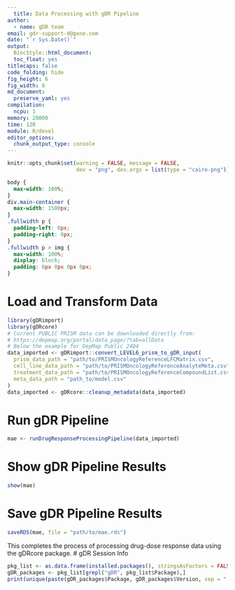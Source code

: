 ```yaml
---
  title: Data Processing with gDR Pipeline
author: 
  - name: gDR team
email: gdr-support-d@gene.com
date: "`r Sys.Date()`"
output:
  BiocStyle::html_document:
  toc_float: yes
titlecaps: false 
code_folding: hide
fig_height: 6
fig_width: 8
md_document:
  preserve_yaml: yes
compilation:
  ncpu: 1
memory: 20000
time: 120
module: R/devel
editor_options: 
  chunk_output_type: console
---
```


```r
knitr::opts_chunk$set(warning = FALSE, message = FALSE,
                      dev = "png", dev.args = list(type = "cairo-png"))
```

```css
body {
  max-width: 100%;
}
div.main-container {
  max-width: 1500px;
}
.fullwidth p {
  padding-left: 0px;
  padding-right: 0px;
}
.fullwidth p > img {
  max-width: 100%;
  display: block;
  padding: 0px 0px 0px 0px;
}
```
# Load and Transform Data
```r
library(gDRimport)
library(gDRcore)
# Current PUBLIC PRISM data can be downloaded directly from:
# https://depmap.org/portal/data_page/?tab=allData
# Below the example for DepMap Public 24Q4
data_imported <- gDRimport::convert_LEVEL6_prism_to_gDR_input(
  prism_data_path = "path/to/PRISMOncologyReferenceLFCMatrix.csv",
  cell_line_data_path = "path/to/PRISMOncologyReferenceAnalyteMeta.csv",
  treatment_data_path = "path/to/PRISMOncologyReferenceCompoundList.csv",
  meta_data_path = "path_to/model.csv"
)
data_imported <- gDRcore::cleanup_metadata(data_imported)
```
# Run gDR Pipeline
```r
mae <- runDrugResponseProcessingPipeline(data_imported)
```

# Show gDR Pipeline Results
```r
show(mae)
```

# Save gDR Pipeline Results
```r
saveRDS(mae, file = "path/to/mae.rds")
```

This completes the process of processing drug-dose response data using the gDRcore package.
# gDR Session Info
```r
pkg_list <- as.data.frame(installed.packages(), stringsAsFactors = FALSE)
gDR_packages <- pkg_list[grepl("gDR", pkg_list$Package),]
print(unique(paste(gDR_packages$Package, gDR_packages$Version, sep = ": ")))
```
